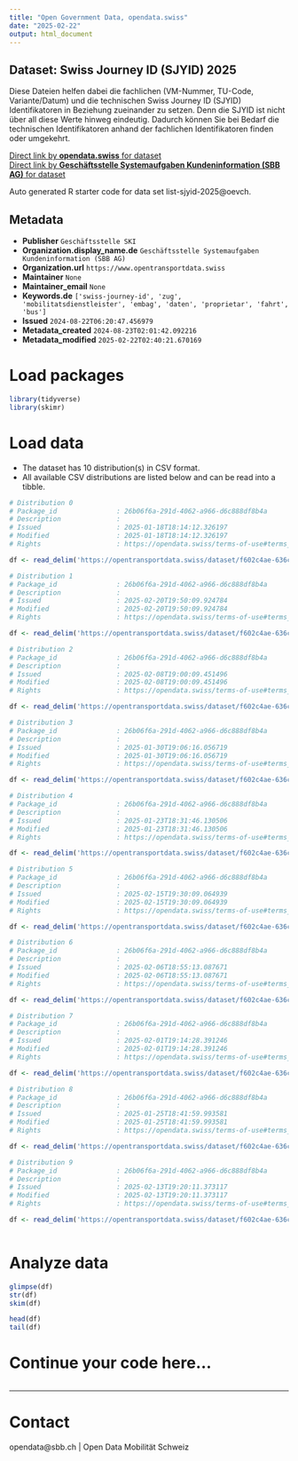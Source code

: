 ```yaml
---
title: "Open Government Data, opendata.swiss"
date: "2025-02-22"
output: html_document
---
```


## Dataset: Swiss Journey ID (SJYID) 2025

Diese Dateien helfen dabei die fachlichen (VM-Nummer, TU-Code, Variante/Datum) und die technischen Swiss Journey ID (SJYID) Identifikatoren in Beziehung zueinander zu setzen. Denn die SJYID ist nicht über all diese Werte hinweg eindeutig. Dadurch können Sie bei Bedarf die technischen Identifikatoren anhand der fachlichen Identifikatoren finden oder umgekehrt.

[Direct link by **opendata.swiss** for dataset](https://opendata.swiss/de/dataset/swiss-journey-id-sjyid-2025)<br>
[Direct link by **Geschäftsstelle Systemaufgaben Kundeninformation (SBB AG)** for dataset](https://opentransportdata.swiss/dataset/list-sjyid-2025)

Auto generated R starter code for data set list-sjyid-2025@oevch.

## Metadata

- **Publisher** `Geschäftsstelle SKI`
- **Organization.display_name.de** `Geschäftsstelle Systemaufgaben Kundeninformation (SBB AG)`
- **Organization.url** `https://www.opentransportdata.swiss`
- **Maintainer** `None`
- **Maintainer_email** `None`
- **Keywords.de** `['swiss-journey-id', 'zug', 'mobilitatsdienstleister', 'embag', 'daten', 'proprietar', 'fahrt', 'bus']`
- **Issued** `2024-08-22T06:20:47.456979`
- **Metadata_created** `2024-08-23T02:01:42.092216`
- **Metadata_modified** `2025-02-22T02:40:21.670169`


# Load packages

```r

library(tidyverse)
library(skimr)

```

# Load data

-   The dataset has 10 distribution(s) in CSV format.
-   All available CSV distributions are listed below and can be read into a tibble.

```r

# Distribution 0
# Package_id               : 26b06f6a-291d-4062-a966-d6c888df8b4a
# Description              : 
# Issued                   : 2025-01-18T18:14:12.326197
# Modified                 : 2025-01-18T18:14:12.326197
# Rights                   : https://opendata.swiss/terms-of-use#terms_by

df <- read_delim('https://opentransportdata.swiss/dataset/f602c4ae-636c-4bd7-aa8e-0c31ba9aeea8/resource/cc45555b-e7a0-4c04-ba98-8c6e955022d7/download/listing-sjyid-fp-2025-202501172200.csv')

# Distribution 1
# Package_id               : 26b06f6a-291d-4062-a966-d6c888df8b4a
# Description              : 
# Issued                   : 2025-02-20T19:50:09.924784
# Modified                 : 2025-02-20T19:50:09.924784
# Rights                   : https://opendata.swiss/terms-of-use#terms_by

df <- read_delim('https://opentransportdata.swiss/dataset/f602c4ae-636c-4bd7-aa8e-0c31ba9aeea8/resource/3c361f37-a618-4ba4-a5ff-8c075c496768/download/listing-sjyid-fp-2025-202502192201.csv')

# Distribution 2
# Package_id               : 26b06f6a-291d-4062-a966-d6c888df8b4a
# Description              : 
# Issued                   : 2025-02-08T19:00:09.451496
# Modified                 : 2025-02-08T19:00:09.451496
# Rights                   : https://opendata.swiss/terms-of-use#terms_by

df <- read_delim('https://opentransportdata.swiss/dataset/f602c4ae-636c-4bd7-aa8e-0c31ba9aeea8/resource/e5036ee7-c236-4d98-8d4e-0fd862528655/download/listing-sjyid-fp-2025-202502072200.csv')

# Distribution 3
# Package_id               : 26b06f6a-291d-4062-a966-d6c888df8b4a
# Description              : 
# Issued                   : 2025-01-30T19:06:16.056719
# Modified                 : 2025-01-30T19:06:16.056719
# Rights                   : https://opendata.swiss/terms-of-use#terms_by

df <- read_delim('https://opentransportdata.swiss/dataset/f602c4ae-636c-4bd7-aa8e-0c31ba9aeea8/resource/5b9bedf8-3419-4c28-aaeb-1b99df43137d/download/listing-sjyid-fp-2025-202501292201.csv')

# Distribution 4
# Package_id               : 26b06f6a-291d-4062-a966-d6c888df8b4a
# Description              : 
# Issued                   : 2025-01-23T18:31:46.130506
# Modified                 : 2025-01-23T18:31:46.130506
# Rights                   : https://opendata.swiss/terms-of-use#terms_by

df <- read_delim('https://opentransportdata.swiss/dataset/f602c4ae-636c-4bd7-aa8e-0c31ba9aeea8/resource/d29aabb6-0ada-4a0e-803c-b9de34ebbd3c/download/listing-sjyid-fp-2025-202501222201.csv')

# Distribution 5
# Package_id               : 26b06f6a-291d-4062-a966-d6c888df8b4a
# Description              : 
# Issued                   : 2025-02-15T19:30:09.064939
# Modified                 : 2025-02-15T19:30:09.064939
# Rights                   : https://opendata.swiss/terms-of-use#terms_by

df <- read_delim('https://opentransportdata.swiss/dataset/f602c4ae-636c-4bd7-aa8e-0c31ba9aeea8/resource/cc155e9b-c3f5-48ba-9d60-9b5b2231c932/download/listing-sjyid-fp-2025-202502142200.csv')

# Distribution 6
# Package_id               : 26b06f6a-291d-4062-a966-d6c888df8b4a
# Description              : 
# Issued                   : 2025-02-06T18:55:13.087671
# Modified                 : 2025-02-06T18:55:13.087671
# Rights                   : https://opendata.swiss/terms-of-use#terms_by

df <- read_delim('https://opentransportdata.swiss/dataset/f602c4ae-636c-4bd7-aa8e-0c31ba9aeea8/resource/4db070c5-ef84-461a-9128-7fce6ddf26d8/download/listing-sjyid-fp-2025-202502052203.csv')

# Distribution 7
# Package_id               : 26b06f6a-291d-4062-a966-d6c888df8b4a
# Description              : 
# Issued                   : 2025-02-01T19:14:28.391246
# Modified                 : 2025-02-01T19:14:28.391246
# Rights                   : https://opendata.swiss/terms-of-use#terms_by

df <- read_delim('https://opentransportdata.swiss/dataset/f602c4ae-636c-4bd7-aa8e-0c31ba9aeea8/resource/bb134d8d-6c55-418d-9314-2e5cb224c80d/download/listing-sjyid-fp-2025-202501312201.csv')

# Distribution 8
# Package_id               : 26b06f6a-291d-4062-a966-d6c888df8b4a
# Description              : 
# Issued                   : 2025-01-25T18:41:59.993581
# Modified                 : 2025-01-25T18:41:59.993581
# Rights                   : https://opendata.swiss/terms-of-use#terms_by

df <- read_delim('https://opentransportdata.swiss/dataset/f602c4ae-636c-4bd7-aa8e-0c31ba9aeea8/resource/22e6314e-1499-41fa-b13d-1bad4e15f17c/download/listing-sjyid-fp-2025-202501242200.csv')

# Distribution 9
# Package_id               : 26b06f6a-291d-4062-a966-d6c888df8b4a
# Description              : 
# Issued                   : 2025-02-13T19:20:11.373117
# Modified                 : 2025-02-13T19:20:11.373117
# Rights                   : https://opendata.swiss/terms-of-use#terms_by

df <- read_delim('https://opentransportdata.swiss/dataset/f602c4ae-636c-4bd7-aa8e-0c31ba9aeea8/resource/301e7fc7-fdf0-4ea2-826e-bb8c9695c81d/download/listing-sjyid-fp-2025-202502122201.csv')



```

# Analyze data

```r

glimpse(df)
str(df)
skim(df)

head(df)
tail(df)

```

# Continue your code here...

```r

```

------------------------------------------------------------------------

# Contact

opendata@sbb.ch | Open Data Mobilität Schweiz
